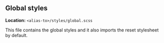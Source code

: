 
<Meta title="styles/global" />

## Global styles

**Location:** `<alias-to>/styles/global.scss`

This file contains the global styles and it also imports the reset stylesheet by default.

